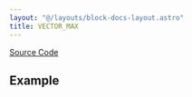```yaml
---
layout: "@/layouts/block-docs-layout.astro"
title: VECTOR_MAX
---
```



<PythonDocsDisplay docstring={docstring} />

[Source Code](https://github.com/flojoy-ai/blocks/blob/main/blocks/TRANSFORMERS/VECTOR_MANIPULATION/VECTOR_MAX/VECTOR_MAX.py)

## Example

